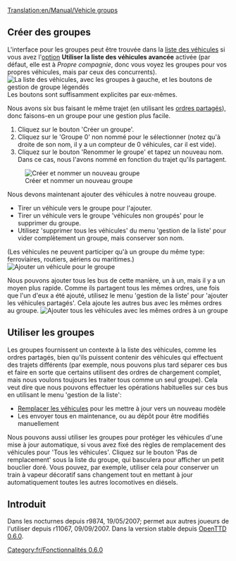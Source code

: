 [[Translation:en/Manual/Vehicle groups]]


{{fr/Tutoriel}}

== Créer des groupes ==
{{fr/note|Un véhicule ne peut être que dans un seul groupe à la fois}}
L'interface pour les groupes peut être trouvée dans la [[fr/Manual/Listes de véhicule|liste des véhicules]] si vous avez l'[[fr/Archive/Manual/Settings/Options avancées|option]] '''Utiliser la liste des véhicules avancée''' activée (par défaut, elle est à ''Propre compagnie'', donc vous voyez les groupes pour vos propres véhicules, mais par ceux des concurrents).
[[File:en/Groups-ungrouped.png|none|frame|La liste des véhicules, avec les groupes à gauche, et les boutons de gestion de groupe légendés]]
Les boutons sont suffisamment explicites par eux-mêmes.

Nous avons six bus faisant le même trajet (en utilisant les [[fr/Manual/Ordres#Ordres partagés|ordres partagés]]), donc faisons-en un groupe pour une gestion plus facile.
# Cliquez sur le bouton 'Créer un groupe'.
# Cliquez sur le 'Groupe 0' non nommé pour le sélectionner (notez qu'à droite de son nom, il y a un compteur de 0 véhicules, car il est vide).
# Cliquez sur le bouton 'Renommer le groupe' et tapez un nouveau nom. Dans ce cas, nous l'avons nommé en fonction du trajet qu'ils partagent.
[[File:en/Groups-newname.png|center|frame|Créer et nommer un nouveau groupe]]

Nous devons maintenant ajouter des véhicules à notre nouveau groupe.
* Tirer un véhicule vers le groupe pour l'ajouter.
* Tirer un véhicule vers le groupe 'véhicules non groupés' pour le supprimer du groupe.
* Utilisez 'supprimer tous les véhicules' du menu 'gestion de la liste' pour vider complètement un groupe, mais conserver son nom.
(Les véhicules ne peuvent participer qu'à un groupe du même type: ferroviaires, routiers, aériens ou maritimes.)
[[File:en/Groups-dragbus.png|center|frame|Ajouter un véhicule pour le groupe]]

Nous pouvons ajouter tous les bus de cette manière, un à un, mais il y a un moyen plus rapide.
Comme ils partagent tous les mêmes ordres, une fois que l'un d'eux a été ajouté, utilisez le menu 'gestion de la liste' pour 'ajouter les véhicules partagés'.
Cela ajoute les autres bus avec les mêmes ordres au groupe.
[[File:en/Groups-addshared.png|center|frame|Ajouter tous les véhicules avec les mêmes ordres à un groupe]]

== Utiliser les groupes ==
Les groupes fournissent un contexte à la liste des véhicules, comme les ordres partagés, bien qu'ils puissent contenir des véhicules qui effectuent des trajets différents (par exemple, nous pouvons plus tard séparer ces bus et faire en sorte que certains utilisent des ordres de chargement complet, mais nous voulons toujours les traiter tous comme un seul groupe).
Cela veut dire que nous pouvons effectuer les opérations habituelles sur ces bus en utilisant le menu 'gestion de la liste':
* [[fr/Manual/Remplacement de véhicules|Remplacer les véhicules]] pour les mettre à jour vers un nouveau modèle
* Les envoyer tous en maintenance, ou au dépôt pour être modifiés manuellement

Nous pouvons aussi utiliser les groupes pour protéger les véhicules d'une mise à jour automatique, si vous avez fixé des règles de remplacement des véhicules pour 'Tous les véhicules'.
Cliquez sur le bouton 'Pas de remplacement' sous la liste du groupe, qui basculera pour afficher un petit bouclier doré.
Vous pouvez, par exemple, utiliser cela pour conserver un train à vapeur décoratif sans changement tout en mettant à jour automatiquement toutes les autres locomotives en diésels.

== Introduit ==
Dans les nocturnes depuis r9874, 19/05/2007; permet aux autres joueurs de l'utiliser depuis r11067, 09/09/2007. Dans la version stable depuis [[fr/Archive/OpenTTD/OpenTTD 0.6.0|OpenTTD 0.6.0]].

[[Category:fr/Fonctionnalités 0.6.0]]